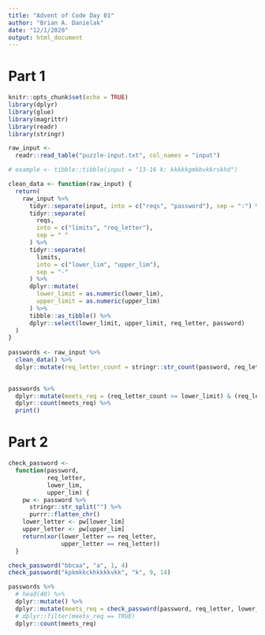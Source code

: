 ```yaml
---
title: "Advent of Code Day 01"
author: "Brian A. Danielak"
date: "12/1/2020"
output: html_document
---
```


# Part 1

```r
knitr::opts_chunk$set(echo = TRUE)
library(dplyr)
library(glue)
library(magrittr)
library(readr)
library(stringr)
```

```r
raw_input <-
  readr::read_table("puzzle-input.txt", col_names = "input")
```

```r
# example <- tibble::tibble(input = "13-16 k: kkkkkgmkbvkkrskhd")

clean_data <- function(raw_input) {
  return(
    raw_input %>%
      tidyr::separate(input, into = c("reqs", "password"), sep = ":") %>%
      tidyr::separate(
        reqs,
        into = c("limits", "req_letter"),
        sep = " "
      ) %>%
      tidyr::separate(
        limits,
        into = c("lower_lim", "upper_lim"),
        sep = "-"
      ) %>%
      dplyr::mutate(
        lower_limit = as.numeric(lower_lim),
        upper_limit = as.numeric(upper_lim)
      ) %>%
      tibble::as_tibble() %>% 
      dplyr::select(lower_limit, upper_limit, req_letter, password)
  )
}
  
passwords <- raw_input %>%
  clean_data() %>%
  dplyr::mutate(req_letter_count = stringr::str_count(password, req_letter))

  
passwords %>% 
  dplyr::mutate(meets_req = (req_letter_count >= lower_limit) & (req_letter_count <= upper_limit)) %>% 
  dplyr::count(meets_req) %>% 
  print()
```



# Part 2

```r
check_password <-
  function(password,
           req_letter,
           lower_lim,
           upper_lim) {
    pw <- password %>%
      stringr::str_split("") %>%
      purrr::flatten_chr()
    lower_letter <- pw[lower_lim]
    upper_letter <- pw[upper_lim]
    return(xor(lower_letter == req_letter,
               upper_letter == req_letter))
  }

check_password("bbcaa", "a", 1, 4)
check_password("kpkmkkckhkkkkvkk", "k", 9, 14)

passwords %>%
  # head(40) %>%
  dplyr::mutate() %>% 
  dplyr::mutate(meets_req = check_password(password, req_letter, lower_limit, upper_limit)) %>% 
  # dplyr::filter(meets_req == TRUE)
  dplyr::count(meets_req)
  
```

